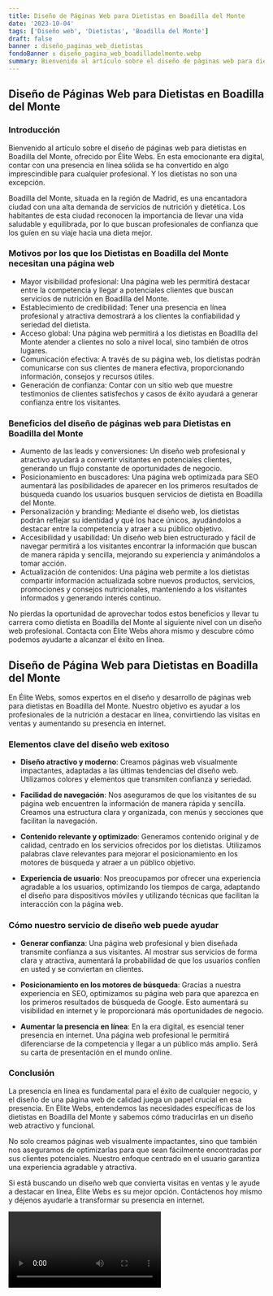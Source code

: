 ```yaml
---
title: Diseño de Páginas Web para Dietistas en Boadilla del Monte
date: '2023-10-04'
tags: ['Diseño web', 'Dietistas', 'Boadilla del Monte']
draft: false
banner : diseño_paginas_web_dietistas
fondoBanner : diseño_pagina_web_boadilladelmonte.webp
summary: Bienvenido al artículo sobre el diseño de páginas web para dietistas en Boadilla del Monte, ofrecido por Élite Webs. En esta emocionante era digital, contar con una presencia en línea sólida se ha convertido en algo imprescindible para cualquier profesional. Y los dietistas no son una excepción.
---
```


## Diseño de Páginas Web para Dietistas en Boadilla del Monte

### Introducción

Bienvenido al artículo sobre el diseño de páginas web para dietistas en Boadilla del Monte, ofrecido por Élite Webs. En esta emocionante era digital, contar con una presencia en línea sólida se ha convertido en algo imprescindible para cualquier profesional. Y los dietistas no son una excepción.

Boadilla del Monte, situada en la región de Madrid, es una encantadora ciudad con una alta demanda de servicios de nutrición y dietética. Los habitantes de esta ciudad reconocen la importancia de llevar una vida saludable y equilibrada, por lo que buscan profesionales de confianza que los guíen en su viaje hacia una dieta mejor.

### Motivos por los que los Dietistas en Boadilla del Monte necesitan una página web

- Mayor visibilidad profesional: Una página web les permitirá destacar entre la competencia y llegar a potenciales clientes que buscan servicios de nutrición en Boadilla del Monte.
- Establecimiento de credibilidad: Tener una presencia en línea profesional y atractiva demostrará a los clientes la confiabilidad y seriedad del dietista.
- Acceso global: Una página web permitirá a los dietistas en Boadilla del Monte atender a clientes no solo a nivel local, sino también de otros lugares.
- Comunicación efectiva: A través de su página web, los dietistas podrán comunicarse con sus clientes de manera efectiva, proporcionando información, consejos y recursos útiles.
- Generación de confianza: Contar con un sitio web que muestre testimonios de clientes satisfechos y casos de éxito ayudará a generar confianza entre los visitantes.

### Beneficios del diseño de páginas web para Dietistas en Boadilla del Monte

- Aumento de las leads y conversiones: Un diseño web profesional y atractivo ayudará a convertir visitantes en potenciales clientes, generando un flujo constante de oportunidades de negocio.
- Posicionamiento en buscadores: Una página web optimizada para SEO aumentará las posibilidades de aparecer en los primeros resultados de búsqueda cuando los usuarios busquen servicios de dietista en Boadilla del Monte.
- Personalización y branding: Mediante el diseño web, los dietistas podrán reflejar su identidad y qué los hace únicos, ayudándolos a destacar entre la competencia y atraer a su público objetivo.
- Accesibilidad y usabilidad: Un diseño web bien estructurado y fácil de navegar permitirá a los visitantes encontrar la información que buscan de manera rápida y sencilla, mejorando su experiencia y animándolos a tomar acción.
- Actualización de contenidos: Una página web permite a los dietistas compartir información actualizada sobre nuevos productos, servicios, promociones y consejos nutricionales, manteniendo a los visitantes informados y generando interés continuo.

No pierdas la oportunidad de aprovechar todos estos beneficios y llevar tu carrera como dietista en Boadilla del Monte al siguiente nivel con un diseño web profesional. Contacta con Élite Webs ahora mismo y descubre cómo podemos ayudarte a alcanzar el éxito en línea.

<GifSeo />

<Cta />

## Diseño de Página Web para Dietistas en Boadilla del Monte

En Élite Webs, somos expertos en el diseño y desarrollo de páginas web para dietistas en Boadilla del Monte. Nuestro objetivo es ayudar a los profesionales de la nutrición a destacar en línea, convirtiendo las visitas en ventas y aumentando su presencia en internet.

### Elementos clave del diseño web exitoso

- **Diseño atractivo y moderno**: Creamos páginas web visualmente impactantes, adaptadas a las últimas tendencias del diseño web. Utilizamos colores y elementos que transmiten confianza y seriedad.

- **Facilidad de navegación**: Nos aseguramos de que los visitantes de su página web encuentren la información de manera rápida y sencilla. Creamos una estructura clara y organizada, con menús y secciones que facilitan la navegación.

- **Contenido relevante y optimizado**: Generamos contenido original y de calidad, centrado en los servicios ofrecidos por los dietistas. Utilizamos palabras clave relevantes para mejorar el posicionamiento en los motores de búsqueda y atraer a un público objetivo.

- **Experiencia de usuario**: Nos preocupamos por ofrecer una experiencia agradable a los usuarios, optimizando los tiempos de carga, adaptando el diseño para dispositivos móviles y utilizando técnicas que facilitan la interacción con la página web.

### Cómo nuestro servicio de diseño web puede ayudar

- **Generar confianza**: Una página web profesional y bien diseñada transmite confianza a sus visitantes. Al mostrar sus servicios de forma clara y atractiva, aumentará la probabilidad de que los usuarios confíen en usted y se conviertan en clientes.

- **Posicionamiento en los motores de búsqueda**: Gracias a nuestra experiencia en SEO, optimizamos su página web para que aparezca en los primeros resultados de búsqueda de Google. Esto aumentará su visibilidad en internet y le proporcionará más oportunidades de negocio.

- **Aumentar la presencia en línea**: En la era digital, es esencial tener presencia en internet. Una página web profesional le permitirá diferenciarse de la competencia y llegar a un público más amplio. Será su carta de presentación en el mundo online.

### Conclusión

La presencia en línea es fundamental para el éxito de cualquier negocio, y el diseño de una página web de calidad juega un papel crucial en esa presencia. En Élite Webs, entendemos las necesidades específicas de los dietistas en Boadilla del Monte y sabemos cómo traducirlas en un diseño web atractivo y funcional.

No solo creamos páginas web visualmente impactantes, sino que también nos aseguramos de optimizarlas para que sean fácilmente encontradas por sus clientes potenciales. Nuestro enfoque centrado en el usuario garantiza una experiencia agradable y atractiva.

Si está buscando un diseño web que convierta visitas en ventas y le ayude a destacar en línea, Élite Webs es su mejor opción. Contáctenos hoy mismo y déjenos ayudarle a transformar su presencia en internet.

<Video />

<CtaBot job='Dietistas' city='Boadilla del Monte'/>

<Gmaps query='Boadilla del Monte+españa+maps' />